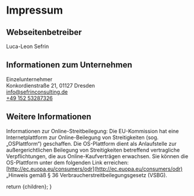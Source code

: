 
# Impressum

## Webseitenbetreiber

Luca-Leon Sefrin

## Informationen zum Unternehmen

Einzelunternehmer\
Konkordienstraße 21, 01127 Dresden\
[info@sefrinconsulting.de](mailto:info@sefrinconsulting.de)\
[+49 152 53287326](tel:+4915253287326)

## Weitere Informationen

Informationen zur Online-Streitbeilegung:
Die EU-Kommission hat eine Internetplattform zur Online-Beilegung von Streitigkeiten (sog. „OSPlattform“) geschaffen.
Die OS-Plattform dient als Anlaufstelle zur außergerichtlichen Beilegung von Streitigkeiten betreffend vertragliche Verpflichtungen, die aus Online-Kaufverträgen erwachsen.
Sie können die OS-Plattform unter dem folgenden Link erreichen: [http://ec.euopa.eu/consumers/odr](http://ec.euopa.eu/consumers/odr) „Hinweis gemäß § 36 Verbraucherstreitbeilegungsgesetz (VSBG).

  return <MdxLayout>{children}</MdxLayout>;
}
